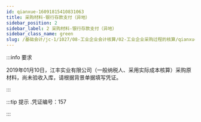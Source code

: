---
id: qianxue-16091815410831063
title: 采购材料-银行存款支付（异地）
sidebar_position: 2
sidebar_label: 2 采购材料-银行存款支付（异地）
sidebar_class_name: green
slug: /基础会计/jc-1/1027/08-工业企业会计核算/02-工业企业采购过程的核算/qianxue-1609181235058373397/qianxue-16091815410831063/采购材料-银行存款支付（异地）
---

:::info 要求

2019年01月10日，江丰实业有限公司（一般纳税人、采用实际成本核算）采购原材料，尚未验收入库，请根据背景单据填写凭证。

:::

:::tip 提示
  .凭证编号：157 
:::
